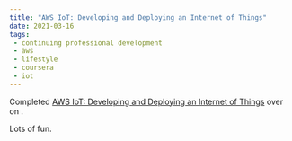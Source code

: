 ```yaml
---
title: "AWS IoT: Developing and Deploying an Internet of Things"
date: 2021-03-16
tags:
 - continuing professional development
 - aws
 - lifestyle
 - coursera
 - iot
---
```




Completed [AWS IoT: Developing and Deploying an Internet of Things](https://coursera.org/share/f2eb6c38c582cbde2527ad3fc51f0ee0)
over on <Coursera/>.

Lots of fun.
